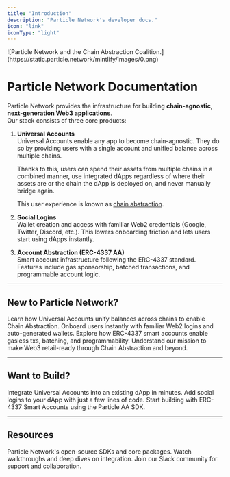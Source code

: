 ```yaml
---
title: "Introduction"
description: "Particle Network's developer docs."
icon: "link"
iconType: "light"
---
```


<Frame>
  ![Particle Network and the Chain Abstraction Coalition.](https://static.particle.network/mintlify/images/0.png)
</Frame>

# Particle Network Documentation

Particle Network provides the infrastructure for building **chain-agnostic, next-generation Web3 applications**.\
Our stack consists of three core products:

1. **Universal Accounts**\
   Universal Accounts enable any app to become chain-agnostic. They do so by providing users with a single account and unified balance across multiple chains.

   Thanks to this, users can spend their assets from multiple chains in a combined manner, use integrated dApps regardless of where their assets are or the chain the dApp is deployed on, and never manually bridge again.

   This user experience is known as [chain abstraction](https://developers.particle.network/intro/what-is-cha).
2. **Social Logins**\
   Wallet creation and access with familiar Web2 credentials (Google, Twitter, Discord, etc.). This lowers onboarding friction and lets users start using dApps instantly.
3. **Account Abstraction (ERC-4337 AA)**\
   Smart account infrastructure following the ERC-4337 standard. \
   Features include gas sponsorship, batched transactions, and programmable account logic.

---

## New to Particle Network?

<CardGroup cols="1">
  <Card title="Introduction to Universal Accounts" icon="globe" href="./universal-accounts">
    Learn how Universal Accounts unify balances across chains to enable Chain Abstraction.
  </Card>
  <Card title="Introduction to Social Logins" icon="address-card" href="./social-login">
    Onboard users instantly with familiar Web2 logins and auto-generated wallets.
  </Card>
  <Card title="Introduction to Account Abstraction" icon="bolt" href="./account-abstraction">
    Explore how ERC-4337 smart accounts enable gasless txs, batching, and programmability.
  </Card>
  <Card title="What is Particle Network?" icon="atom-simple" href="./what-is-particle-network">
    Understand our mission to make Web3 retail-ready through Chain Abstraction and beyond.
  </Card>
</CardGroup>

---

## Want to Build?

<CardGroup cols="1">
  <Card title="Universal Account Quickstart" icon="star-shooting" href="/universal-accounts/cha/web-quickstart">
    Integrate Universal Accounts into an existing dApp in minutes.
  </Card>
  <Card title="Social Login Quickstart" icon="wand-magic-sparkles" href="/api-reference/guides/wallet-as-a-service/waas/connect/web-quickstart">
    Add social logins to your dApp with just a few lines of code.
  </Card>
  <Card title="Account Abstraction Quickstart" icon="bolt" href="/api-reference/guides/aa/web-aa">
    Start building with ERC-4337 Smart Accounts using the Particle AA SDK.
  </Card>
</CardGroup>

---

## Resources

<CardGroup cols="3">
  <Card title="GitHub Repos" icon="github" href="https://github.com/orgs/Particle-Network/repositories">
    Particle Network's open-source SDKs and core packages.
  </Card>
  <Card title="Tutorial Videos" icon="video" href="https://www.youtube.com/@ParticleNtwrk">
    Watch walkthroughs and deep dives on integration.
  </Card>
  <Card title="Slack Community" icon="slack" href="https://join.slack.com/t/particlenetworkhq/shared_invite/zt-3blxdzcd2-7skD8MNWUn_20eOrp9SICA">
    Join our Slack community for support and collaboration.
  </Card>
</CardGroup>